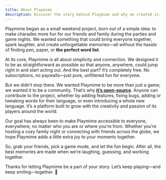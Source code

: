 ```yaml
---
title: About Playmime
description: Discover the story behind Playmime and why we created it.
---
```


Playmime began as a small weekend project, born out of a simple idea: to make charades more fun for our friends and
family during the parties and game nights. We wanted something that could bring everyone together, spark laughter,
and create unforgettable memories—all without the hassle of finding pen, paper, or **the perfect word list**.

At its core, Playmime is all about simplicity and connection. We designed it to be as straightforward as possible so
that anyone, anywhere, could jump right in and start acting out. And the best part? It’s completely free.
No subscriptions, no paywalls—just pure, unfiltered fun for everyone.

But we didn’t stop there. We wanted Playmime to be more than just a game; we wanted it to be a community. That’s why
**[it’s open-source](https://github.com/behnamazimi/playmime)**. Anyone can contribute to the project, whether by
adding features, fixing bugs, adding or tweaking words for their language, or even introducing a whole new language.
It’s a platform built to grow with the creativity and passion of its players around the world.

Our goal has always been to make Playmime accessible to everyone, everywhere, no matter who you are or where you’re
from. Whether you’re hosting a cozy family night or connecting with friends across the globe, we hope Playmime adds
a little extra joy to your moments together.

So, grab your friends, pick a game mode, and let the fun begin. After all, the best memories are made when we’re
laughing, guessing, and working together.

Thanks for letting Playmime be a part of your story. Let’s keep playing—and keep smiling—together. 💛